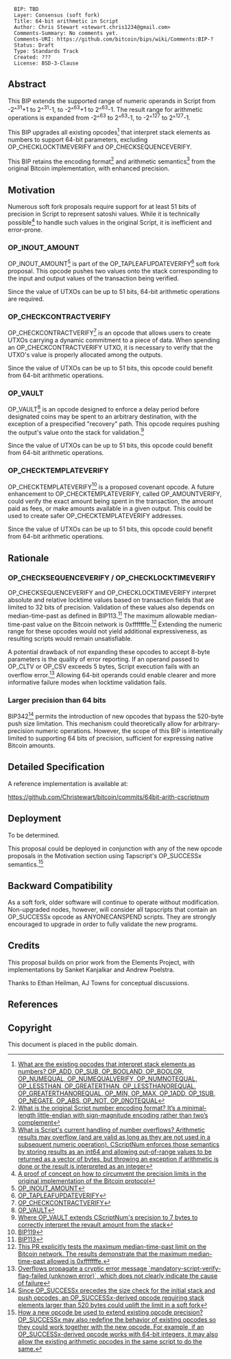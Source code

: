 <pre>
  BIP: TBD
  Layer: Consensus (soft fork)
  Title: 64-bit arithmetic in Script
  Author: Chris Stewart <stewart.chris1234@gmail.com>
  Comments-Summary: No comments yet.
  Comments-URI: https://github.com/bitcoin/bips/wiki/Comments:BIP-?
  Status: Draft
  Type: Standards Track
  Created: ???
  License: BSD-3-Clause
</pre>

==Abstract==

This BIP extends the supported range of numeric operands in Script from -2^<sup>31</sup>+1 to 2^<sup>31</sup>-1, to -2^<sup>63</sup>+1 to 2^<sup>63</sup>-1.
The result range for arithmetic operations is expanded from -2^<sup>63</sup> to 2^<sup>63</sup>-1, to -2^<sup>127</sup> to 2^<sup>127</sup>-1.

This BIP upgrades all existing opcodes<ref>[https://github.com/bitcoin/bitcoin/blob/223fc24c4ebc8dbaecf59ccd36e49193b58d422b/src/script/interpreter.cpp#L944 What are the existing opcodes that interpret stack elements as numbers? OP_ADD, OP_SUB, OP_BOOLAND, OP_BOOLOR, OP_NUMEQUAL, OP_NUMEQUALVERIFY, OP_NUMNOTEQUAL, OP_LESSTHAN, OP_GREATERTHAN, OP_LESSTHANOREQUAL, OP_GREATERTHANOREQUAL, OP_MIN, OP_MAX, OP_1ADD, OP_1SUB, OP_NEGATE, OP_ABS, OP_NOT, OP_0NOTEQUAL]</ref>
that interpret stack elements as numbers to support 64-bit parameters, excluding OP_CHECKLOCKTIMEVERIFY and OP_CHECKSEQUENCEVERIFY.

This BIP retains the encoding format<ref>[https://delvingbitcoin.org/t/64-bit-arithmetic-soft-fork/397/6?u=chris_stewart_5 What is the original Script number encoding format? It’s a minimal-length little-endian with sign-magnitude encoding rather than two’s complement]</ref> and arithmetic semantics<ref>[https://github.com/bitcoin/bitcoin/blob/257fd27e4bb7dfd71e5f9f4dd2db34ff5a7ad957/src/script/script.h#L231 What is Script's current handling of number overflows? Arithmetic results may overflow (and are valid as long as they are not used in a subsequent numeric operation). CScriptNum enforces those semantics by storing results as an int64 and allowing out-of-range values to be returned as a vector of bytes, but throwing an exception if arithmetic is done or the result is interpreted as an integer]</ref> from the original Bitcoin implementation, with enhanced precision.

==Motivation==

Numerous soft fork proposals require support for at least 51 bits of precision in Script to represent satoshi values.
While it is technically possible<ref>[https://rusty.ozlabs.org/2023/10/22/amounts-in-script.html A proof of concept on how to circumvent the precision limits in the original implementation of the Bitcoin protocol]</ref>
to handle such values in the original Script, it is inefficient and error-prone.

===OP_INOUT_AMOUNT===

OP_INOUT_AMOUNT<ref>[https://delvingbitcoin.org/t/op-inout-amount/549/3 OP_INOUT_AMOUNT]</ref> is
part of the OP_TAPLEAFUPDATEVERIFY<ref>[https://gnusha.org/pi/bitcoindev/20210909064138.GA22496@erisian.com.au/ OP_TAPLEAFUPDATEVERIFY]</ref> soft fork proposal.
This opcode pushes two values onto the stack corresponding to the input and output values of the transaction being verified.

Since the value of UTXOs can be up to 51 bits, 64-bit arithmetic operations are required.

===OP_CHECKCONTRACTVERIFY===

OP_CHECKCONTRACTVERIFY<ref>[https://github.com/bitcoin/bips/pull/1793 OP_CHECKCONTRACTVERIFY]</ref> is an
opcode that allows users to create UTXOs carrying a dynamic commitment to a piece of data. When spending
an OP_CHECKCONTRACTVERIFY UTXO, it is necessary to verify that the UTXO's value is properly allocated among the outputs.

Since the value of UTXOs can be up to 51 bits, this opcode could benefit from 64-bit arithmetic operations.

===OP_VAULT===

OP_VAULT<ref>[https://github.com/bitcoin/bips/blob/master/bip-0345.mediawiki OP_VAULT]</ref> is an
opcode designed to enforce a delay period before designated coins may be spent to an arbitrary destination,
with the exception of a prespecified "recovery" path. This opcode requires pushing the output's value onto the stack for validation.<ref>[https://github.com/bitcoin-inquisition/bitcoin/pull/21/files#diff-a0337ffd7259e8c7c9a7786d6dbd420c80abfa1afdb34ebae3261109d9ae3c19R1377 Where OP_VAULT extends CScriptNum's precision to 7 bytes to correctly interpret the revault amount from the stack]</ref>

Since the value of UTXOs can be up to 51 bits, this opcode could benefit from 64-bit arithmetic operations.

===OP_CHECKTEMPLATEVERIFY===

OP_CHECKTEMPLATEVERIFY<ref>[https://github.com/bitcoin/bips/blob/master/bip-0119.mediawiki#user-content-OP_AMOUNTVERIFY BIP119]</ref> is a proposed covenant opcode.
A future enhancement to OP_CHECKTEMPLATEVERIFY, called OP_AMOUNTVERIFY, could verify the exact amount being spent in the transaction, the amount paid as fees,
or make amounts available in a given output. This could be used to create safer OP_CHECKTEMPLATEVERIFY addresses.

Since the value of UTXOs can be up to 51 bits, this opcode could benefit from 64-bit arithmetic operations.

==Rationale==

===OP_CHECKSEQUENCEVERIFY / OP_CHECKLOCKTIMEVERIFY===

OP_CHECKSEQUENCEVERIFY and OP_CHECKLOCKTIMEVERIFY interpret absolute and relative locktime values based on transaction fields that are limited to 32 bits of precision.
Validation of these values also depends on median-time-past as defined in BIP113.<ref>[https://github.com/bitcoin/bips/blob/master/bip-0113.mediawiki BIP113]</ref>
The maximum allowable median-time-past value on the Bitcoin network is 0xfffffffe.<ref>[https://github.com/bitcoin/bitcoin/pull/32229 This PR explicitly tests the maximum median-time-past limit on the Bitcoin network. The results demonstrate that the maximum median-time-past allowed is 0xfffffffe.]</ref>
Extending the numeric range for these opcodes would not yield additional expressiveness, as resulting scripts would remain unsatisfiable.

A potential drawback of not expanding these opcodes to accept 8-byte parameters is the quality of error reporting.
If an operand passed to OP_CLTV or OP_CSV exceeds 5 bytes, Script execution fails with an overflow error.<ref>[https://delvingbitcoin.org/t/overflow-handling-in-script/1549#p-4652-background-3 Overflows propagate a cryptic error message `mandatory-script-verify-flag-failed (unknown error)`, which does not clearly indicate the cause of failure]</ref>
Allowing 64-bit operands could enable clearer and more informative failure modes when locktime validation fails.

===Larger precision than 64 bits===

BIP342<ref>[https://github.com/bitcoin/bips/blob/master/bip-0342.mediawiki Since OP_SUCCESSx precedes the size check for the initial stack and push opcodes, an OP_SUCCESSx-derived opcode requiring stack elements larger than 520 bytes could uplift the limit in a soft fork]</ref>
permits the introduction of new opcodes that bypass the 520-byte push size limitation.
This mechanism could theoretically allow for arbitrary-precision numeric operations.
However, the scope of this BIP is intentionally limited to supporting 64 bits of precision, sufficient for expressing native Bitcoin amounts.

==Detailed Specification==

A reference implementation is available at:

https://github.com/Christewart/bitcoin/commits/64bit-arith-cscriptnum

==Deployment==

To be determined.

This proposal could be deployed in conjunction with any of the new opcode proposals in the Motivation section using Tapscript's OP_SUCCESSx semantics.<ref>[https://github.com/bitcoin/bips/blob/master/bip-0342.mediawiki#cite_note-1 How a new opcode be used to extend existing opcode precision? OP_SUCCESSx may also redefine the behavior of existing opcodes so they could work together with the new opcode. For example, if an OP_SUCCESSx-derived opcode works with 64-bit integers, it may also allow the existing arithmetic opcodes in the same script to do the same.]</ref>

==Backward Compatibility==

As a soft fork, older software will continue to operate without modification.
Non-upgraded nodes, however, will consider all tapscripts that contain an OP_SUCCESSx opcode as ANYONECANSPEND scripts.
They are strongly encouraged to upgrade in order to fully validate the new programs.

==Credits==

This proposal builds on prior work from the Elements Project, with implementations by Sanket Kanjalkar and Andrew Poelstra.

Thanks to Ethan Heilman, AJ Towns for conceptual discussions.

==References==

<references />

==Copyright==

This document is placed in the public domain.